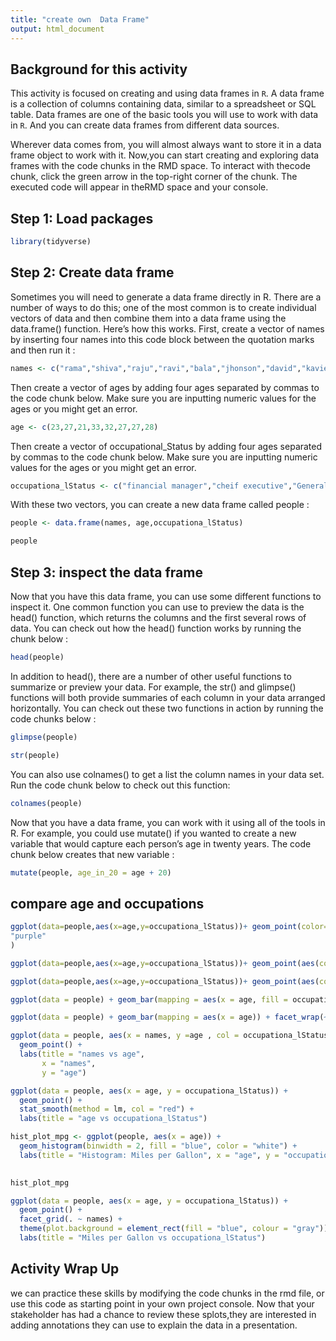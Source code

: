 ```yaml
---
title: "create own  Data Frame"
output: html_document
---
```

## Background for this activity
This activity is focused on creating and using data frames in `R`. A data frame is a collection of columns containing data, similar to a spreadsheet or SQL table. Data frames are one of the basic tools you will use to work with data in `R`. And you can create data frames from different data sources.  

Wherever data comes from, you will almost always want to store it in a data frame object to work with it. Now,you can start creating and exploring data frames with the code chunks in the RMD space. To interact with thecode chunk, click the green arrow in the top-right corner of the chunk. The executed code will appear in theRMD space and your console.

## Step 1: Load packages
```r
library(tidyverse)
```
## Step 2: Create data frame

Sometimes you will need to generate a data frame directly in R. There are a number of ways to do this; one of the most common is to create individual vectors of data and then combine them into a data frame using the data.frame() function.
Here’s how this works. First, create a vector of names by inserting four names into this code block between the quotation marks and then run it :

```r
names <- c("rama","shiva","raju","ravi","bala","jhonson","david","kavien")
```
Then create a vector of ages by adding four ages separated by commas to the code chunk below. Make sure you are inputting numeric values for the ages or you might get an error.

```r
age <- c(23,27,21,33,32,27,27,28)
```
Then create a vector of occupational_Status by adding four ages separated by commas to the code chunk below. Make sure you are inputting numeric values for the ages or you might get an error.
```r
occupationa_lStatus <- c("financial manager","cheif executive","General and Operations Managers","Sales Managers","cheif executive","Industrial Production Managers","financial manager","General and Operations Managers")
```
With these two vectors, you can create a new data frame called people :
```r
people <- data.frame(names, age,occupationa_lStatus)
```
```r
people 
```
## Step 3: inspect the data frame
Now that you have this data frame, you can use some different functions to inspect it. One common function you can use to preview the data is the head() function, which returns the columns and the first several rows of data. You can check out how the head() function works by running the chunk below :

```r
head(people)
```
In addition to head(), there are a number of other useful functions to summarize or preview your data. For example, the str() and glimpse() functions will both provide summaries of each column in your data arranged horizontally. You can check out these two functions in action by running the code chunks below :

```r
glimpse(people)
```


```r
str(people)
```
You can also use colnames() to get a list the column names in your data set. Run the code chunk below to check out this function:

```r
colnames(people)
```
Now that you have a data frame, you can work with it using all of the tools in R. For example, you could use mutate() if you wanted to create a new variable that would capture each person’s age in twenty years. The code chunk below creates that new variable :

```r
mutate(people, age_in_20 = age + 20)
```

## compare age and occupations
```r
ggplot(data=people,aes(x=age,y=occupationa_lStatus))+ geom_point(color=
"purple"
)
```
```r
ggplot(data=people,aes(x=age,y=occupationa_lStatus))+ geom_point(aes(color="purple",shape=names))
```
```r
ggplot(data=people,aes(x=age,y=occupationa_lStatus))+ geom_point(aes(color="occupationa_lStatus")) + facet_wrap(~occupationa_lStatus)
```
```r
ggplot(data = people) + geom_bar(mapping = aes(x = age, fill = occupationa_lStatus))
```
```r
ggplot(data = people) + geom_bar(mapping = aes(x = age)) + facet_wrap(~occupationa_lStatus)
```
```r
ggplot(data = people, aes(x = names, y =age , col = occupationa_lStatus)) +
  geom_point() +
  labs(title = "names vs age",
       x = "names",
       y = "age")
```
```r

ggplot(data = people, aes(x = age, y = occupationa_lStatus)) +
  geom_point() +
  stat_smooth(method = lm, col = "red") +
  labs(title = "age vs occupationa_lStatus")
```
```r
hist_plot_mpg <- ggplot(people, aes(x = age)) +
  geom_histogram(binwidth = 2, fill = "blue", color = "white") +
  labs(title = "Histogram: Miles per Gallon", x = "age", y = "occupationa_lStatus")
 
```

```r
hist_plot_mpg
```
```r
ggplot(data = people, aes(x = age, y = occupationa_lStatus)) +
  geom_point() +
  facet_grid(. ~ names) +
  theme(plot.background = element_rect(fill = "blue", colour = "gray")) +
  labs(title = "Miles per Gallon vs occupationa_lStatus")
```


## Activity Wrap Up

we can practice these skills by modifying the code chunks in the rmd file, or use this code as starting point in your own project console. Now that your stakeholder has had a chance to review these splots,they are interested in adding annotations they can use to explain the data in a presentation.